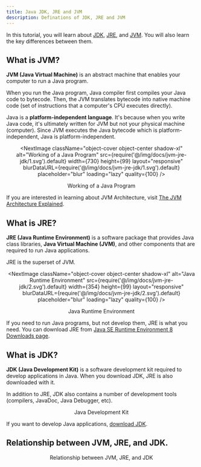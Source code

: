 ```yaml
---
title: Java JDK, JRE and JVM
description: Definations of JDK, JRE and JVM
---
```


 

In this tutorial, you will learn about [JDK](#what-is-jdk), [JRE](#what-is-jre), and [JVM](#what-is-jvm). You will also learn the key differences between them.

## What is JVM?

**JVM (Java Virtual Machine)** is an abstract machine that enables your computer to run a Java program.

When you run the Java program, Java compiler first compiles your Java code to bytecode. Then, the JVM translates bytecode into native machine code (set of instructions that a computer's CPU executes directly).

Java is a **platform-independent language**. It's because when you write Java code, it's ultimately written for JVM but not your physical machine (computer). Since JVM ​executes the Java bytecode which is platform-independent, Java is platform-independent.

<div className="mt-8" />
<div align="center">
  
<NextImage
      className="object-cover object-center shadow-xl"
      alt="Working of a Java Program"
      src={require('@/img/docs/jvm-jre-jdk/1.svg').default}
      width={730}
      height={99}
      layout="responsive"
      blurDataURL={require('@/img/docs/jvm-jre-jdk/1.svg').default}
      placeholder="blur"
      loading="lazy"
      quality={100}
    />

<p align="center" className="text-base text-gray-600 font-medium">Working of a Java Program</p>
</div>

If you are interested in learning about JVM Architecture, visit [The JVM Architecture Explained](https://dzone.com/articles/jvm-architecture-explained).

## What is JRE?

**JRE (Java Runtime Environment)** is a software package that provides Java class libraries, **Java Virtual Machine (JVM)**, and other components that are required to run Java applications.

JRE is the superset of JVM.

<div className="mt-8"/>

<div align="center"  className="lg:px-36">

<NextImage
      className="object-cover object-center shadow-xl"
      alt="Java Runtime Environment"
      src={require('@/img/docs/jvm-jre-jdk/2.svg').default}
      width={354}
      height={99}
      layout="responsive"
      blurDataURL={require('@/img/docs/jvm-jre-jdk/2.svg').default}
      placeholder="blur"
      loading="lazy"
      quality={100}
    />

<p align="center" className="text-base text-gray-600 font-medium">Java Runtime Environment</p>

</div>

If you need to run Java programs, but not develop them, JRE is what you need. You can download JRE from [Java SE Runtime Environment 8 Downloads page](http://www.oracle.com/technetwork/java/javase/downloads/jre8-downloads-2133155.html).

## What is JDK?

**JDK (Java Development Kit)** is a software development kit required to develop applications in Java. When you download JDK, JRE is also downloaded with it.

In addition to JRE, JDK also contains a number of development tools (compilers, JavaDoc, Java Debugger, etc).

<div className="mt-8" />

<div align="center"  className="lg:px-36">
<NextImage
      className="object-cover object-center shadow-xl"
      alt="Java Development Kit"
      src={require('@/img/docs/jvm-jre-jdk/3.svg').default}
      width={410}
      height={98}
      layout="responsive"
      blurDataURL={require('@/img/docs/jvm-jre-jdk/3.svg').default}
      placeholder="blur"
      loading="lazy"
      quality={100}
    />

<p align="center" className="text-base text-gray-600 font-medium">Java Development Kit</p>

</div>

If you want to develop Java applications, [download JDK](http://www.oracle.com/technetwork/java/javase/downloads/index-jsp-138363.html).

## Relationship between JVM, JRE, and JDK.

<div className="mt-8" />
<div align="center" className="lg:px-36">
<NextImage
      className="object-cover object-center shadow-xl "
      alt="Relationship between JVM, JRE, and JDK"
      src={require('@/img/docs/jvm-jre-jdk/4.svg').default}
      width={411}
      height={346}
      layout="responsive"
      blurDataURL={require('@/img/docs/jvm-jre-jdk/4.svg').default}
      placeholder="blur"
      loading="lazy"
      quality={100}
    />

<p align="center" className="text-base text-gray-600 font-medium">Relationship between JVM, JRE, and JDK</p>

</div>